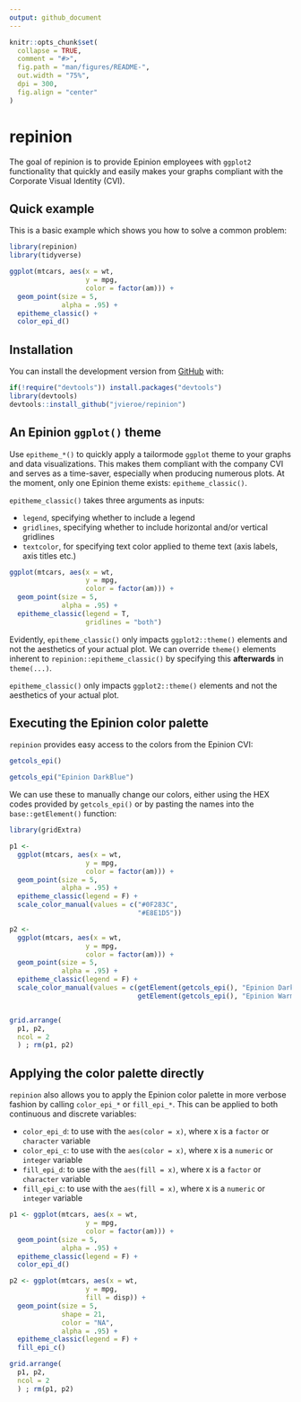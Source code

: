 ```yaml
---
output: github_document
---
```


<!-- README.md is generated from README.Rmd. Please edit that file -->

```r
knitr::opts_chunk$set(
  collapse = TRUE,
  comment = "#>",
  fig.path = "man/figures/README-",
  out.width = "75%",
  dpi = 300,
  fig.align = "center"
)
```

# repinion

<!-- badges: start -->
<!-- badges: end -->

The goal of repinion is to provide Epinion employees with `ggplot2` functionality that quickly and easily makes your graphs compliant with the Corporate Visual Identity (CVI).

## Quick example

This is a basic example which shows you how to solve a common problem:

```r
library(repinion)
library(tidyverse)

ggplot(mtcars, aes(x = wt,
                   y = mpg,
                   color = factor(am))) +
  geom_point(size = 5,
             alpha = .95) +
  epitheme_classic() +
  color_epi_d()

```

## Installation

You can install the development version from [GitHub](https://github.com/) with:

``` r
if(!require("devtools")) install.packages("devtools")
library(devtools)
devtools::install_github("jvieroe/repinion")
```

## An __Epinion__ `ggplot()` theme

Use `epitheme_*()` to quickly apply a tailormode `ggplot` theme to your graphs and data visualizations. This makes them compliant with the company CVI and serves as a time-saver, especially when producing numerous plots. At the moment, only one Epinion theme exists: `epitheme_classic()`.

`epitheme_classic()` takes three arguments as inputs:

* `legend`, specifying whether to include a legend
* `gridlines`, specifying whether to include horizontal and/or vertical gridlines
* `textcolor`, for specifying text color applied to theme text (axis labels, axis titles etc.)

```r
ggplot(mtcars, aes(x = wt,
                   y = mpg,
                   color = factor(am))) +
  geom_point(size = 5,
             alpha = .95) +
  epitheme_classic(legend = T,
                   gridlines = "both")

```

Evidently, `epitheme_classic()` only impacts `ggplot2::theme()` elements and not the aesthetics of your actual plot. We can override `theme()` elements inherent to `repinion::epitheme_classic()` by specifying this __afterwards__ in `theme(...)`.

`epitheme_classic()` only impacts `ggplot2::theme()` elements and not the aesthetics of your actual plot.


## Executing the __Epinion__ color palette 

`repinion` provides easy access to the colors from the Epinion CVI:

```r
getcols_epi()

getcols_epi("Epinion DarkBlue")

```

We can use these to manually change our colors, either using the HEX codes provided by `getcols_epi()` or by pasting the names into the `base::getElement()` function:


```r
library(gridExtra)

p1 <-
  ggplot(mtcars, aes(x = wt,
                   y = mpg,
                   color = factor(am))) +
  geom_point(size = 5,
             alpha = .95) +
  epitheme_classic(legend = F) +
  scale_color_manual(values = c("#0F283C",
                                "#E8E1D5"))

p2 <-
  ggplot(mtcars, aes(x = wt,
                   y = mpg,
                   color = factor(am))) +
  geom_point(size = 5,
             alpha = .95) +
  epitheme_classic(legend = F) +
  scale_color_manual(values = c(getElement(getcols_epi(), "Epinion DarkBlue"),
                                getElement(getcols_epi(), "Epinion WarmSand")))


grid.arrange(
  p1, p2,
  ncol = 2
  ) ; rm(p1, p2)

```

## Applying the color palette directly

`repinion` also allows you to apply the Epinion color palette in more verbose fashion by calling `color_epi_*` or `fill_epi_*`. This can be applied to both continuous and discrete variables:

* ```color_epi_d```: to use with the ```aes(color = x)```, where x is a ```factor``` or ```character``` variable
* ```color_epi_c```: to use with the ```aes(color = x)```, where x is a ```numeric``` or ```integer``` variable
* ```fill_epi_d```: to use with the ```aes(fill = x)```, where x is a ```factor``` or ```character``` variable
* ```fill_epi_c```: to use with the ```aes(fill = x)```, where x is a ```numeric``` or ```integer``` variable

```r
p1 <- ggplot(mtcars, aes(x = wt,
                   y = mpg,
                   color = factor(am))) +
  geom_point(size = 5,
             alpha = .95) +
  epitheme_classic(legend = F) +
  color_epi_d()

p2 <- ggplot(mtcars, aes(x = wt,
                   y = mpg,
                   fill = disp)) +
  geom_point(size = 5,
             shape = 21,
             color = "NA",
             alpha = .95) +
  epitheme_classic(legend = F) +
  fill_epi_c()

grid.arrange(
  p1, p2,
  ncol = 2
  ) ; rm(p1, p2)

```

